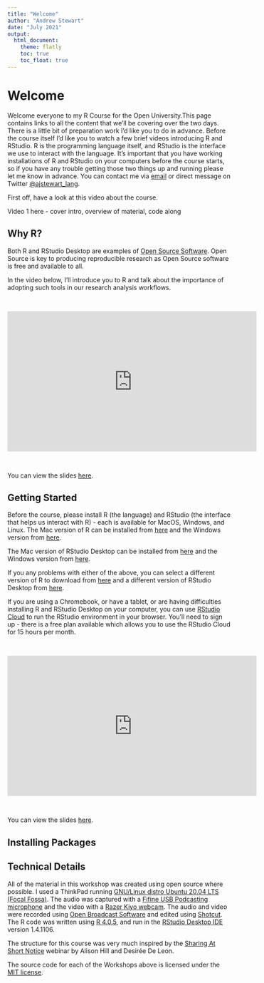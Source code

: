 ```yaml
---
title: "Welcome"
author: "Andrew Stewart"
date: "July 2021"
output: 
  html_document:
    theme: flatly
    toc: true
    toc_float: true
---
```

# Welcome

Welcome everyone to my R Course for the Open University.This page contains links to all the content that we'll be covering over the two days. There is a little bit of preparation work I'd like you to do in advance. Before the course itself I'd like you to watch a few brief videos introducing R and RStudio. R is the programming language itself, and RStudio is the interface we use to interact with the language. It's important that you have working installations of R and RStudio on your computers before the course starts, so if you have any trouble getting those two things up and running please let me know in advance. You can contact me via [email](emailto:drandrewjstewart@gmail.com) or direct message on Twitter [@ajstewart_lang](https://twitter.com/ajstewart_lang). 

First off, have a look at this video about the course.

Video 1 here - cover intro, overview of material, code along

## Why R?

Both R and RStudio Desktop are examples of [Open Source Software](https://opensource.com/resources/what-open-source). Open Source is key to producing reproducible research as Open Source software is free and available to all.

In the video below, I'll introduce you to R and talk about the importance of adopting such tools in our research analysis workflows.

&nbsp;&nbsp;

<center>

<iframe width="560" height="315" src="https://youtube.com/embed/-YrMqaFXJnA" frameborder="0" allowfullscreen></iframe>

</center>

&nbsp;&nbsp;

You can view the slides [here](https://docs.google.com/presentation/d/1CkatVluJFu_XoBo1iA0xfACc-V9v-_-DqV3KIPZHgMU/edit?usp=sharing).

## Getting Started

Before the course, please install R (the language) and RStudio (the interface that helps us interact with R) - each is available for MacOS, Windows, and Linux. The Mac version of R can be installed from [here](https://www.stats.bris.ac.uk/R/bin/macosx/R-4.0.5.pkg) and the Windows version from [here](https://www.stats.bris.ac.uk/R/bin/windows/base/R-4.0.5-win.exe).

The Mac version of RStudio Desktop can be installed from [here](https://download1.rstudio.org/desktop/macos/RStudio-1.4.1106.dmg) and the Windows version from [here](https://download1.rstudio.org/desktop/windows/RStudio-1.4.1106.exe).

If you any problems with either of the above, you can select a different version of R to download from [here](https://www.stats.bris.ac.uk/R/) and a different version of RStudio Desktop from [here](https://www.rstudio.com/products/rstudio/download/).

If you are using a Chromebook, or have a tablet, or are having difficulties installing R and RStudio Desktop on your computer, you can use [RStudio Cloud](https://rstudio.cloud/) to run the RStudio environment in your browser. You'll need to sign up - there is a free plan available which allows you to use the RStudio Cloud for 15 hours per month. 

&nbsp;&nbsp;

<center>

<iframe width="560" height="315" src="https://youtube.com/embed/HV1rs0ZbDYo" frameborder="0" allowfullscreen></iframe>

</center>

&nbsp;&nbsp;

You can view the slides [here](https://docs.google.com/presentation/d/19Y70sxKZH0Wp1Lm-0FMktiHjfAHBvHJHSfdxpPQuIgA/edit?usp=sharing).

## Installing Packages



## Technical Details
All of the material in this workshop was created using open source where possible. I used a ThinkPad running [GNU/Linux distro Ubuntu 20.04 LTS (Focal Fossa)](https://releases.ubuntu.com/20.04/). The audio was captured with a [Fifine USB Podcasting microphone](https://www.amazon.co.uk/Condenser-Microphone-Recording-Interface-Power-K669/dp/B01N034RTC/ref=sr_1_1_sspa?crid=141Z8ED4VGCVD&dchild=1&keywords=fifine+usb+podcast+condenser+microphone&qid=1594989611&sprefix=fifne+usb%2Caps%2C162&sr=8-1-spons&psc=1&spLa=ZW5jcnlwdGVkUXVhbGlmaWVyPUFFMzAxOE5DUDJIREwmZW5jcnlwdGVkSWQ9QTA4MzA2NjIxVU40MlhNMFNCTDhWJmVuY3J5cHRlZEFkSWQ9QTA5NDI2OTQxOFY0R002UVJBS1AzJndpZGdldE5hbWU9c3BfYXRmJmFjdGlvbj1jbGlja1JlZGlyZWN0JmRvTm90TG9nQ2xpY2s9dHJ1ZQ==) and the video with a [Razer Kiyo webcam](https://www.amazon.co.uk/Razer-Streaming-Adjustable-Brightness-Microphone/dp/B076QK6489/ref=sr_1_3?dchild=1&keywords=razer+kiyo&qid=1594989677&sr=8-3). The audio and video were recorded using [Open Broadcast Software](https://obsproject.com/) and edited using [Shotcut](https://shotcut.org/). The R code was written using [R 4.0.5](https://www.r-project.org/), and run in the [RStudio Desktop IDE](https://rstudio.com/products/rstudio/download/) version 1.4.1106.

The structure for this course was very much inspired by the [Sharing At Short Notice](https://rstudio.com/resources/webinars/sharing-on-short-notice-how-to-get-your-materials-online-with-r-markdown/) webinar by Alison Hill and Desirée De Leon.

The source code for each of the Workshops above is licensed under the [MIT license](https://opensource.org/licenses/MIT).